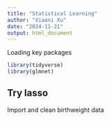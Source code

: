 ```yaml
---
title: "Statistical Learning"
author: "Xiaoni Xu"
date: "2024-11-21"
output: html_document
---
```


Loading key packages
```r
library(tidyverse)
library(glmnet)
```

## Try lasso

Import and clean birthweight data

```r

```

